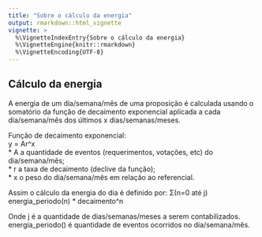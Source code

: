 ```yaml
---
title: "Sobre o cálculo da energia"
output: rmarkdown::html_vignette
vignette: >
  %\VignetteIndexEntry{Sobre o cálculo da energia}
  %\VignetteEngine{knitr::rmarkdown}
  %\VignetteEncoding{UTF-8}
---
```


## Cálculo da energia

A energia de um dia/semana/mês de uma proposição é calculada usando o somatório da função de decaimento exponencial aplicada a cada dia/semana/mês dos últimos x dias/semanas/meses.  

Função de decaimento exponencial:  
y = Ar^x  
 * A a quantidade de eventos (requerimentos, votações, etc) do dia/semana/mês;  
 * r a taxa de decaimento (declive da função);  
 * x o peso do dia/semana/mês em relação ao referencial.  

Assim o cálculo da energia do dia é definido por:
  Σ(n=0 até j) energia_periodo(n) * decaimento^n

Onde j é a quantidade de dias/semanas/meses a serem contabilizados.
energia_periodo() é quantidade de eventos ocorridos no dia/semana/mês.